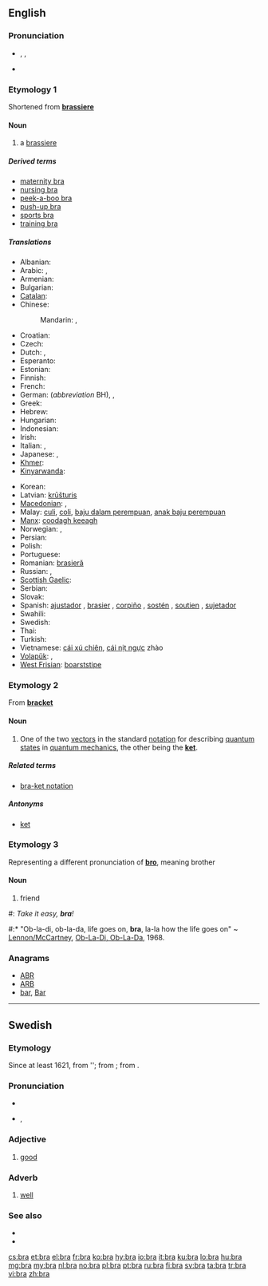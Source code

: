 ==English==

===Pronunciation===
* {{enPR|brä}}, {{IPA|/brɑː/}}, {{SAMPA|/brA:/}}
* {{rhymes|ɑː}}

===Etymology 1===
Shortened from '''[[brassiere]]'''

====Noun====
{{wikipedia|Brassiere}}
{{en-noun}}

# a [[brassiere]]

=====Derived terms=====
* [[maternity bra]]
* [[nursing bra]]
* [[peek-a-boo bra]]
* [[push-up bra]]
* [[sports bra]]
* [[training bra]]

=====Translations=====
{{trans-top|brassiere}}
* Albanian: {{t-|sq|gjimbajtëse|f|xs=Albanian}}
* Arabic: {{t|ar|حمالة صدر|f|tr=Hammaala Sadr}},  {{t|ar|مشد صدر|m|tr=míshadd Sadr}}
* Armenian: {{t-|hy|կրծկալ|tr=krtskal}}
* Bulgarian: {{t-|bg|сутиен|m|tr=sutien}}
* [[Catalan]]: {{t|ca|sostenidor|m}}
* Chinese:
*: Mandarin: {{t|cmn|奶罩|tr=nǎizhào|sc=Hani}},  {{t-|cmn|胸罩|tr=xiōngzhào|sc=Hani}}
* Croatian: {{t-|hr|grudnjak}}
* Czech: {{t+|cs|podprsenka|f}}
* Dutch: {{t+|nl|bustehouder|m}},  {{t+|nl|beha|m}}
* Esperanto: {{t-|eo|mamzono|xs=Esperanto}}<!--this belongs in the entry for the Esperanto word, not here: (literally: breast belt)-->
* Estonian: {{t+|et|rinnahoidja}}
* Finnish: {{t+|fi|rintaliivit|p}}
* French: {{t+|fr|soutien-gorge|m}}
* German: {{t+|de|Büstenhalter|m}} (''abbreviation'' BH),  {{t+|de|BH|m}}, {{qualifier|colloquial}} {{t|de|Busenhalter|m}}
* Greek: {{t+|el|στηθόδεσμος|m|stithódesmos}}
* Hebrew: {{t|he|חזייה|f|tr=khaziyá}}
* Hungarian: {{t+|hu|melltartó}}
* Indonesian: {{t-|id|kutang|xs=Indonesian}}
* Irish: {{t+|ga|cíochbheart|m|xs=Irish}}
* Italian: {{t+|it|reggiseno|m}},  {{t+|it|reggipetto|m}}
* Japanese: {{t-|ja|ブラ|tr=bura}}, {{t-|ja|ブラジャー|tr=burajā}}
* [[Khmer]]: {{t-|km|ឤវទនាប់|tr=aow dtroh-noep|xs=Khmer}}
* [[Kinyarwanda]]: {{t-|rw|isutiye|xs=Kinyarwanda}}
{{trans-mid}}
* Korean: {{t-|ko|브래지어|tr=beuraejieo|sc=Hang}}
* Latvian: [[krūšturis]]
* [[Macedonian]]: {{t|mk|градник|m|tr=grádnik}},  {{t|mk|прслук|m|tr=p'rsluk}}
* Malay: [[culi]], [[coli]], [[baju dalam perempuan]], [[anak baju perempuan]]
* [[Manx]]: [[coodagh keeagh]]
* Norwegian: {{t|no|brystholder}}, {{t|no|bysteholder}}
* Persian: {{t+|fa|پستان بند|tr=pestan band|xs=Persian}}
* Polish: {{t+|pl|biustonosz|m}}
* Portuguese: {{t+|pt|sutiã|m}}
* Romanian: [[brasieră]]
* Russian: {{t+|ru|бюстгальтер|m|tr=bjustgál’ter}}, {{t+|ru|лифчик|m|tr=lífčik}}
* [[Scottish Gaelic]]: {{t|gd|uchd-aodach|m}}
* Serbian: {{t|sr|грудњак|m|tr=grudnjak|sc=Cyrl}}
* Slovak: {{t-|sk|podprsenka|f}}
* Spanish: [[ajustador]] {{m}} {{qualifier|Cuba}}, [[brasier]] {{m}} {{qualifier|Central America|Colombia|Dominican Republic|Mexico|Puerto Rico}}, [[corpiño]] {{m}} {{qualifier|Argentina|Paraguay|Uruguay}}, [[sostén]] {{m}} {{qualifier|now especially Bolivia|Chile|Ecuador|Venezuela}},  [[soutien]] {{m}} {{qualifier|Uruguay}}, [[sujetador]] {{m}} {{qualifier|Spain}}
* Swahili: {{t+|sw|sindiria|xs=Swahili}}
* Swedish: {{t+|sv|behå}}
* Thai: {{t-|th|เครื่องยกทรง|tr=kheerìì'ongyôkthrong}}
* Turkish: {{t-|tr|sütyen}}
* Vietnamese: [[cái xú chiên]], [[cái nịt ngực]] zhào
* [[Volapük]]: {{t|vo|dögipolian }}, {{t|vo|dögistütian}}
* [[West Frisian]]: [[boarststipe]]
{{trans-bottom}}

===Etymology 2===
From '''[[bracket]]'''

====Noun====
{{wikipedia|Bra-ket_notation}}
{{en-noun}}

# {{physics}} One of the two [[vector]]s in the standard [[notation]] for describing [[quantum state]]s in [[quantum mechanics]], the other being the '''[[ket]]'''.

=====Related terms=====
* [[bra-ket notation]]

=====Antonyms=====
* [[ket]]

===Etymology 3===
Representing a different pronunciation of '''[[bro]]''', meaning brother

====Noun====
{{en-noun}}

# {{slang}} friend<!--, used in lieu of the cockney or Australian "mate", also thought to be another way of saying of "bro," which is short for brother-->
<!--One (grammatically correct) example is sufficient: #: ''Wha'ppening '''bra'''?''-->
#: ''Take it easy, '''bra'''!''
#:* "Ob-la-di, ob-la-da, life goes on, '''bra''', la-la how the life goes on" ~ [[w:Lennon/McCartney|Lennon/McCartney]], [[w:Ob-La-Di,_Ob-La-Da|Ob-La-Di, Ob-La-Da]], 1968.

===Anagrams===
* [[ABR#English|ABR]]
* [[ARB#English|ARB]]
* [[bar#English|bar]], [[Bar#English|Bar]]

----

==Swedish==

===Etymology===
Since at least 1621, from ''{{term|braf||good, brave|lang=sv}}; from {{etyl|de|sv}} {{term|brav|lang=de}}; from {{etyl|fr|sv}} {{term|brave|lang=fr}}.

===Pronunciation===
* {{audio|Sv-bra.ogg|audio}}
* {{IPA|/brɑː/|lang=sv}}, {{SAMPA|/brA:/}}

===Adjective===
{{sv-adj|bättre|bäst}}

# [[good]]

===Adverb===
{{sv-adv|bättre|bäst}}

# [[well]]

===See also===
* {{l|sv|väl}}
* {{l|sv|god}}

[[cs:bra]]
[[et:bra]]
[[el:bra]]
[[fr:bra]]
[[ko:bra]]
[[hy:bra]]
[[io:bra]]
[[it:bra]]
[[ku:bra]]
[[lo:bra]]
[[hu:bra]]
[[mg:bra]]
[[my:bra]]
[[nl:bra]]
[[no:bra]]
[[pl:bra]]
[[pt:bra]]
[[ru:bra]]
[[fi:bra]]
[[sv:bra]]
[[ta:bra]]
[[tr:bra]]
[[vi:bra]]
[[zh:bra]]